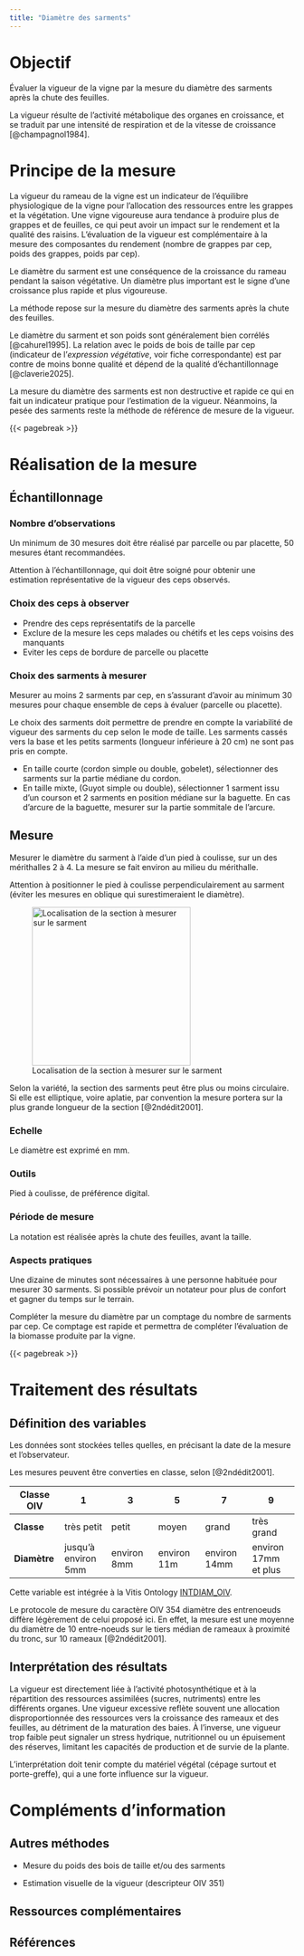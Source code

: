 ```yaml
---
title: "Diamètre des sarments"
---
```


# Objectif

Évaluer la vigueur de la vigne par la mesure du diamètre des sarments après la chute des feuilles.

La vigueur résulte de l'activité métabolique des organes en croissance, et se traduit par une intensité de respiration et de la vitesse de croissance [@champagnol1984].

# Principe de la mesure

La vigueur du rameau de la vigne est un indicateur de l'équilibre physiologique de la vigne pour l'allocation des ressources entre les grappes et la végétation. Une vigne vigoureuse aura tendance à produire plus de grappes et de feuilles, ce qui peut avoir un impact sur le rendement et la qualité des raisins. L'évaluation de la vigueur est complémentaire à la mesure des composantes du rendement (nombre de grappes par cep, poids des grappes, poids par cep).

Le diamètre du sarment est une conséquence de la croissance du rameau pendant la saison végétative. Un diamètre plus important est le signe d'une croissance plus rapide et plus vigoureuse.

La méthode repose sur la mesure du diamètre des sarments après la chute des feuilles.

Le diamètre du sarment et son poids sont généralement bien corrélés [@cahurel1995]. La relation avec le poids de bois de taille par cep (indicateur de l'*expression végétative*, voir fiche correspondante) est par contre de moins bonne qualité et dépend de la qualité d'échantillonnage [@claverie2025].

::: callout-note
La mesure du diamètre des sarments est non destructive et rapide ce qui en fait un indicateur pratique pour l'estimation de la vigueur. Néanmoins, la pesée des sarments reste la méthode de référence de mesure de la vigueur.
:::

{{< pagebreak >}}

# Réalisation de la mesure

## Échantillonnage

### Nombre d'observations

Un minimum de 30 mesures doit être réalisé par parcelle ou par placette, 50 mesures étant recommandées.

::: callout-warning
Attention à l'échantillonnage, qui doit être soigné pour obtenir une estimation représentative de la vigueur des ceps observés.
:::

### Choix des ceps à observer

-   Prendre des ceps représentatifs de la parcelle
-   Exclure de la mesure les ceps malades ou chétifs et les ceps voisins des manquants
-   Eviter les ceps de bordure de parcelle ou placette

### Choix des sarments à mesurer

Mesurer au moins 2 sarments par cep, en s'assurant d'avoir au minimum 30 mesures pour chaque ensemble de ceps à évaluer (parcelle ou placette).

Le choix des sarments doit permettre de prendre en compte la variabilité de vigueur des sarments du cep selon le mode de taille. Les sarments cassés vers la base et les petits sarments (longueur inférieure à 20 cm) ne sont pas pris en compte.

-   En taille courte (cordon simple ou double, gobelet), sélectionner des sarments sur la partie médiane du cordon.
-   En taille mixte, (Guyot simple ou double), sélectionner 1 sarment issu d'un courson et 2 sarments en position médiane sur la baguette. En cas d'arcure de la baguette, mesurer sur la partie sommitale de l'arcure.

## Mesure

Mesurer le diamètre du sarment à l'aide d'un pied à coulisse, sur un des mérithalles 2 à 4. La mesure se fait environ au milieu du mérithalle.

Attention à positionner le pied à coulisse perpendiculairement au sarment (éviter les mesures en oblique qui surestimeraient le diamètre).

![Localisation de la section à mesurer sur le sarment](images/diam_sarment_zone.jpg){width="280"}

::: callout-note
Selon la variété, la section des sarments peut être plus ou moins circulaire. Si elle est elliptique, voire aplatie, par convention la mesure portera sur la plus grande longueur de la section [@2ndédit2001].
:::

### Echelle

Le diamètre est exprimé en mm.

### Outils

Pied à coulisse, de préférence digital.

### Période de mesure

La notation est réalisée après la chute des feuilles, avant la taille.

### Aspects pratiques

Une dizaine de minutes sont nécessaires à une personne habituée pour mesurer 30 sarments. Si possible prévoir un notateur pour plus de confort et gagner du temps sur le terrain.

::: callout-important
Compléter la mesure du diamètre par un comptage du nombre de sarments par cep. Ce comptage est rapide et permettra de compléter l'évaluation de la biomasse produite par la vigne.
:::

{{< pagebreak >}}

# Traitement des résultats

## Définition des variables

Les données sont stockées telles quelles, en précisant la date de la mesure et l'observateur.

Les mesures peuvent être converties en classe, selon [@2ndédit2001].

| Classe OIV | 1 | 3 | 5 | 7 | 9 |
|----|----|----|----|----|----|
| **Classe** | très petit | petit | moyen | grand | très grand |
| **Diamètre** | jusqu'à environ 5mm | environ 8mm | environ 11m | environ 14mm | environ 17mm et plus |

Cette variable est intégrée à la Vitis Ontology [INTDIAM_OIV](https://cropontology.org/term/CO_356:1000069).

::: callout-note
Le protocole de mesure du caractère OIV 354 diamètre des entrenoeuds diffère légèrement de celui proposé ici. En effet, la mesure est une moyenne du diamètre de 10 entre-noeuds sur le tiers médian de rameaux à proximité du tronc, sur 10 rameaux [@2ndédit2001].
:::

## Interprétation des résultats

La vigueur est directement liée à l'activité photosynthétique et à la répartition des ressources assimilées (sucres, nutriments) entre les différents organes. Une vigueur excessive reflète souvent une allocation disproportionnée des ressources vers la croissance des rameaux et des feuilles, au détriment de la maturation des baies. À l'inverse, une vigueur trop faible peut signaler un stress hydrique, nutritionnel ou un épuisement des réserves, limitant les capacités de production et de survie de la plante.

L'interprétation doit tenir compte du matériel végétal (cépage surtout et porte-greffe), qui a une forte influence sur la vigueur.

# Compléments d'information

## Autres méthodes

-   Mesure du poids des bois de taille et/ou des sarments

-   Estimation visuelle de la vigueur (descripteur OIV 351)

## Ressources complémentaires

## Références
